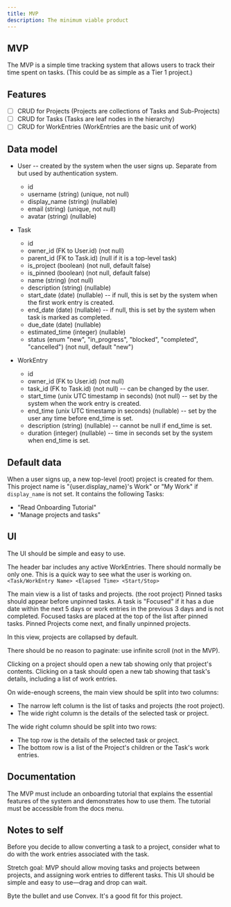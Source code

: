 ```yaml
---
title: MVP
description: The minimum viable product
---
```


## MVP

The MVP is a simple time tracking system that allows users to track their time spent on tasks.
(This could be as simple as a Tier 1 project.)

## Features

- [ ] CRUD for Projects (Projects are collections of Tasks and Sub-Projects)
- [ ] CRUD for Tasks (Tasks are leaf nodes in the hierarchy)
- [ ] CRUD for WorkEntries (WorkEntries are the basic unit of work)

## Data model

* User -- created by the system when the user signs up. Separate from but used by authentication system.
    * id
    * username (string) (unique, not null)
    * display_name (string) (nullable)
    * email (string) (unique, not null)
    * avatar (string) (nullable)

* Task
    * id
    * owner_id (FK to User.id) (not null)
    * parent_id (FK to Task.id) (null if it is a top-level task)
    * is_project (boolean) (not null, default false)
    * is_pinned (boolean) (not null, default false)
    * name (string) (not null)
    * description (string) (nullable)
    * start_date (date) (nullable) -- if null, this is set by the system when the first work entry is created.
    * end_date (date) (nullable) -- if null, this is set by the system when task is marked as completed.
    * due_date (date) (nullable) 
    * estimated_time (integer) (nullable) 
    * status (enum "new", "in_progress", "blocked", "completed", "cancelled") (not null, default "new")

* WorkEntry
    * id
    * owner_id (FK to User.id) (not null)
    * task_id (FK to Task.id) (not null) -- can be changed by the user.
    * start_time (unix UTC timestamp in seconds) (not null) -- set by the system when the work entry is created.
    * end_time (unix UTC timestamp in seconds) (nullable) -- set by the user any time before end_time is set.
    * description (string) (nullable) -- cannot be null if end_time is set.
    * duration (integer) (nullable) -- time in seconds set by the system when end_time is set.

## Default data

When a user signs up, a new top-level (root) project is created for them.
This project name is "\{user.display_name\}'s Work" or "My Work" if `display_name` is not set.
It contains the following Tasks:

- "Read Onboarding Tutorial"
- "Manage projects and tasks"

## UI

The UI should be simple and easy to use.

The header bar includes any active WorkEntries. There should normally be only one. This is a quick way to see what the user is working on. `<Task/WorkEntry Name> <Elapsed Time> <Start/Stop>`

The main view is a list of tasks and projects. (the root project)
Pinned tasks should appear before unpinned tasks.
A task is "Focused" if it has a due date within the next 5 days or work entries in the previous 3 days and is not completed. Focused tasks are placed at the top of the list after pinned tasks.
Pinned Projects come next, and finally unpinned projects.

In this view, projects are collapsed by default.

There should be no reason to paginate: use infinite scroll (not in the MVP). 

Clicking on a project should open a new tab showing only that project's contents.
Clicking on a task should open a new tab showing that task's details, including a list of work entries.

On wide-enough screens, the main view should be split into two columns:
- The narrow left column is the list of tasks and projects (the root project).
- The wide right column is the details of the selected task or project.

The wide right column should be split into two rows:
- The top row is the details of the selected task or project.
- The bottom row is a list of the Project's children or the Task's work entries.

## Documentation
The MVP must include an onboarding tutorial that explains the essential features of the system and demonstrates how to use them. The tutorial must be accessible from the docs menu.


## Notes to self

Before you decide to allow converting a task to a project, consider what to do with the work entries associated with the task.

Stretch goal: MVP should allow moving tasks and projects between projects, and assigning work entries to different tasks. This UI should be simple and easy to use—drag and drop can wait.

Byte the bullet and use Convex. It's a good fit for this project.
